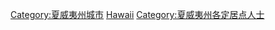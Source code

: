 
[[Category:夏威夷州城市|Category:夏威夷州城市]]
[[Category:美国各州各城市人物|Hawaii]]
[[Category:夏威夷州各定居点人士|Category:夏威夷州各定居点人士]]